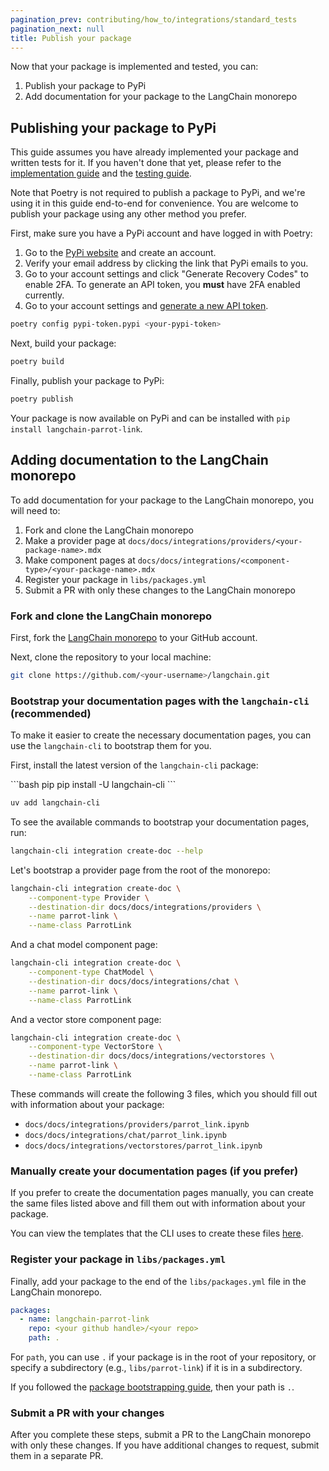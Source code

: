 ```yaml
---
pagination_prev: contributing/how_to/integrations/standard_tests
pagination_next: null
title: Publish your package
---
```


Now that your package is implemented and tested, you can:

1. Publish your package to PyPi
2. Add documentation for your package to the LangChain monorepo

## Publishing your package to PyPi

This guide assumes you have already implemented your package and written tests for it. If you haven't done that yet, please refer to the [implementation guide](./package) and the [testing guide](./standard_tests).

Note that Poetry is not required to publish a package to PyPi, and we're using it in this guide end-to-end for convenience.
You are welcome to publish your package using any other method you prefer.

First, make sure you have a PyPi account and have logged in with Poetry:

<Accordion title="How to create a PyPi Token">

1. Go to the [PyPi website](https://pypi.org/) and create an account.
2. Verify your email address by clicking the link that PyPi emails to you.
3. Go to your account settings and click "Generate Recovery Codes" to enable 2FA. To generate an API token, you **must** have 2FA enabled currently.
4. Go to your account settings and [generate a new API token](https://pypi.org/manage/account/token/).

</Accordion>

```bash
poetry config pypi-token.pypi <your-pypi-token>
```

Next, build your package:

```bash
poetry build
```

Finally, publish your package to PyPi:

```bash
poetry publish
```

Your package is now available on PyPi and can be installed with `pip install langchain-parrot-link`.

## Adding documentation to the LangChain monorepo

To add documentation for your package to the LangChain monorepo, you will need to:

1. Fork and clone the LangChain monorepo
2. Make a provider page at `docs/docs/integrations/providers/<your-package-name>.mdx`
3. Make component pages at `docs/docs/integrations/<component-type>/<your-package-name>.mdx`
4. Register your package in `libs/packages.yml`
5. Submit a PR with only these changes to the LangChain monorepo

### Fork and clone the LangChain monorepo

First, fork the [LangChain monorepo](https://github.com/langchain-ai/langchain) to your GitHub account.

Next, clone the repository to your local machine:

```bash
git clone https://github.com/<your-username>/langchain.git
```


### Bootstrap your documentation pages with the `langchain-cli` (recommended)

To make it easier to create the necessary documentation pages, you can use the `langchain-cli` to bootstrap them for you.

First, install the latest version of the `langchain-cli` package:

<CodeGroup>
```bash pip
pip install -U langchain-cli
```

```bash uv
uv add langchain-cli
```
</CodeGroup>

To see the available commands to bootstrap your documentation pages, run:

```bash
langchain-cli integration create-doc --help
```

Let's bootstrap a provider page from the root of the monorepo:

```bash
langchain-cli integration create-doc \
    --component-type Provider \
    --destination-dir docs/docs/integrations/providers \
    --name parrot-link \
    --name-class ParrotLink
```

And a chat model component page:

```bash
langchain-cli integration create-doc \
    --component-type ChatModel \
    --destination-dir docs/docs/integrations/chat \
    --name parrot-link \
    --name-class ParrotLink
```

And a vector store component page:

```bash
langchain-cli integration create-doc \
    --component-type VectorStore \
    --destination-dir docs/docs/integrations/vectorstores \
    --name parrot-link \
    --name-class ParrotLink
```

These commands will create the following 3 files, which you should fill out with information about your package:

- `docs/docs/integrations/providers/parrot_link.ipynb`
- `docs/docs/integrations/chat/parrot_link.ipynb`
- `docs/docs/integrations/vectorstores/parrot_link.ipynb`

### Manually create your documentation pages (if you prefer)

If you prefer to create the documentation pages manually, you can create the same files listed
above and fill them out with information about your package.

You can view the templates that the CLI uses to create these files [here](https://github.com/langchain-ai/langchain/tree/master/libs/cli/langchain_cli/integration_template/docs).

### Register your package in `libs/packages.yml`

Finally, add your package to the end of the `libs/packages.yml` file in the LangChain monorepo.

```yaml
packages:
  - name: langchain-parrot-link
    repo: <your github handle>/<your repo>
    path: .
```

For `path`, you can use `.` if your package is in the root of your repository, or specify a subdirectory (e.g., `libs/parrot-link`) if it is in a subdirectory.

If you followed the [package bootstrapping guide](./package), then your path is `.`.

### Submit a PR with your changes

After you complete these steps, submit a PR to the LangChain monorepo with only these changes. If you have additional changes to request, submit them in a separate PR.

